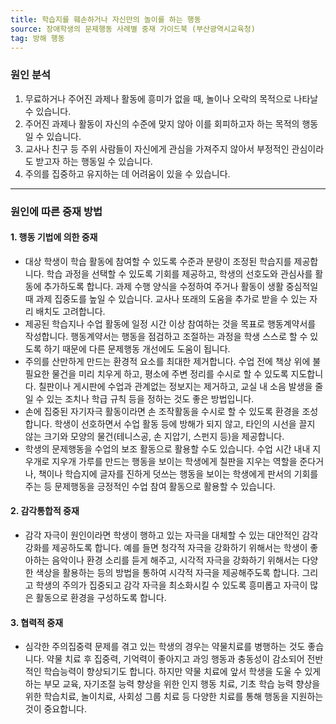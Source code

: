 ```yaml
---
title: 학습지를 훼손하거나 자신만의 놀이를 하는 행동
source: 장애학생의 문제행동 사례별 중재 가이드북 (부산광역시교육청)
tag: 방해 행동
---
```


### 원인 분석

1. 무료하거나 주어진 과제나 활동에 흥미가 없을 때, 놀이나 오락의 목적으로 나타날 수 있습니다.
2. 주어진 과제나 활동이 자신의 수준에 맞지 않아 이를 회피하고자 하는 목적의 행동일 수 있습니다.
3. 교사나 친구 등 주위 사람들이 자신에게 관심을 가져주지 않아서 부정적인 관심이라도 받고자 하는 행동일 수 있습니다.
4. 주의를 집중하고 유지하는 데 어려움이 있을 수 있습니다.

---

### 원인에 따른 중재 방법

#### 1. 행동 기법에 의한 중재

- 대상 학생이 학습 활동에 참여할 수 있도록 수준과 분량이 조정된 학습지를 제공합니다. 학습 과정을 선택할 수 있도록 기회를 제공하고, 학생의 선호도와 관심사를 활동에 추가하도록 합니다. 과제 수행 양식을 수정하여 주거나 활동이 생활 중심적일 때 과제 집중도를 높일 수 있습니다. 교사나 또래의 도움을 추가로 받을 수 있는 자리 배치도 고려합니다.
- 제공된 학습지나 수업 활동에 일정 시간 이상 참여하는 것을 목표로 행동계약서를 작성합니다. 행동계약서는 행동을 점검하고 조절하는 과정을 학생 스스로 할 수 있도록 하기 때문에 다른 문제행동 개선에도 도움이 됩니다.
- 주의를 산만하게 만드는 환경적 요소를 최대한 제거합니다. 수업 전에 책상 위에 불필요한 물건을 미리 치우게 하고, 평소에 주변 정리를 수시로 할 수 있도록 지도합니다. 칠판이나 게시판에 수업과 관계없는 정보지는 제거하고, 교실 내 소음 발생을 줄일 수 있는 조치나 학급 규칙 등을 정하는 것도 좋은 방법입니다.
- 손에 집중된 자기자극 활동이라면 손 조작활동을 수시로 할 수 있도록 환경을 조성합니다. 학생이 선호하면서 수업 활동 등에 방해가 되지 않고, 타인의 시선을 끌지 않는 크기와 모양의 물건(테니스공, 손 지압기, 스펀지 등)을 제공합니다.
- 학생의 문제행동을 수업의 보조 활동으로 활용할 수도 있습니다. 수업 시간 내내 지우개로 지우개 가루를 만드는 행동을 보이는 학생에게 칠판을 지우는 역할을 준다거나, 책이나 학습지에 글자를 진하게 덧쓰는 행동을 보이는 학생에게 판서의 기회를 주는 등 문제행동을 긍정적인 수업 참여 활동으로 활용할 수 있습니다.

#### 2. 감각통합적 중재

- 감각 자극이 원인이라면 학생이 행하고 있는 자극을 대체할 수 있는 대안적인 감각 강화를 제공하도록 합니다. 예를 들면 청각적 자극을 강화하기 위해서는 학생이 좋아하는 음악이나 환경 소리를 듣게 해주고, 시각적 자극을 강화하기 위해서는 다양한 색상을 활용하는 등의 방법을 통하여 시각적 자극을 제공해주도록 합니다. 그리고 학생의 주의가 집중되고 감각 자극을 최소화시킬 수 있도록 흥미롭고 자극이 많은 활동으로 환경을 구성하도록 합니다.

#### 3. 협력적 중재

- 심각한 주의집중력 문제를 겪고 있는 학생의 경우는 약물치료를 병행하는 것도 좋습니다. 약물 치료 후 집중력, 기억력이 좋아지고 과잉 행동과 충동성이 감소되어 전반적인 학습능력이 향상되기도 합니다. 하지만 약물 치료에 앞서 학생을 도울 수 있게 하는 부모 교육, 자기조절 능력 향상을 위한 인지 행동 치료, 기초 학습 능력 향상을 위한 학습치료, 놀이치료, 사회성 그룹 치료 등 다양한 치료를 통해 행동을 지원하는 것이 중요합니다.
